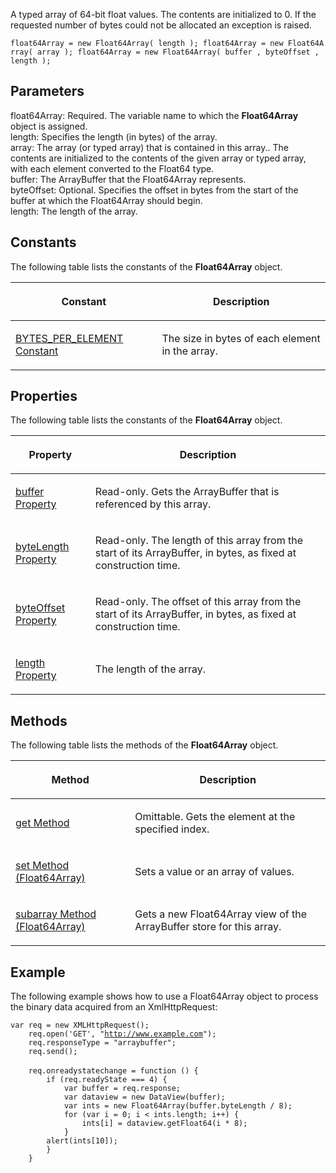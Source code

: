 A typed array of 64-bit float values. The contents are initialized to 0. If the requested number of bytes could not be allocated an exception is raised.

 float64Array = new Float64Array( length ); float64Array = new Float64Array( array ); float64Array = new Float64Array( buffer , byteOffset , length );

==Parameters==
; float64Array: Required. The variable name to which the '''Float64Array''' object is assigned.
; length: Specifies the length (in bytes) of the array.
; array: The array (or typed array) that is contained in this array.. The contents are initialized to the contents of the given array or typed array, with each element converted to the Float64 type.
; buffer: The ArrayBuffer that the Float64Array represents.
; byteOffset: Optional. Specifies the offset in bytes from the start of the buffer at which the Float64Array should begin.
; length: The length of the array.

==Constants==
The following table lists the constants of the '''Float64Array''' object.

{| class='wikitable'
|-
! Constant
! Description
|-
| [[javascript/Float64Array/BYTES PER ELEMENT|BYTES_PER_ELEMENT Constant]]
| The size in bytes of each element in the array.
|}

==Properties==
The following table lists the constants of the '''Float64Array''' object.

{| class='wikitable'
|-
! Property
! Description
|-
| [[javascript/Float64Array/byteLength|buffer Property]]
| Read-only. Gets the ArrayBuffer that is referenced by this array.
|-
| [[javascript/Float64Array/byteLength|byteLength Property]]
| Read-only. The length of this array from the start of its ArrayBuffer, in bytes, as fixed at construction time.
|-
| [[javascript/Float64Array/length|byteOffset Property]]
| Read-only. The offset of this array from the start of its ArrayBuffer, in bytes, as fixed at construction time.
|-
| [[javascript/Float64Array/length|length Property]]
| The length of the array.
|}

==Methods==
The following table lists the methods of the '''Float64Array''' object.

{| class='wikitable'
|-
! Method
! Description
|-
| [[javascript/Float64Array/get|get Method]]
| Omittable. Gets the element at the specified index.
|-
| [[javascript/Float64Array/set|set Method (Float64Array)]]
| Sets a value or an array of values.
|-
| [[javascript/Float64Array/subarray|subarray Method (Float64Array)]]
| Gets a new Float64Array view of the ArrayBuffer store for this array.
|}

==Example==
The following example shows how to use a Float64Array object to process the binary data acquired from an XmlHttpRequest:

 var req = new XMLHttpRequest();
     req.open('GET', "http://www.example.com");
     req.responseType = "arraybuffer";
     req.send();
 
     req.onreadystatechange = function () {
         if (req.readyState === 4) {
             var buffer = req.response;
             var dataview = new DataView(buffer);
             var ints = new Float64Array(buffer.byteLength / 8);
             for (var i = 0; i &lt; ints.length; i++) {
                 ints[i] = dataview.getFloat64(i * 8);
             }
         alert(ints[10]);
         }
     }

